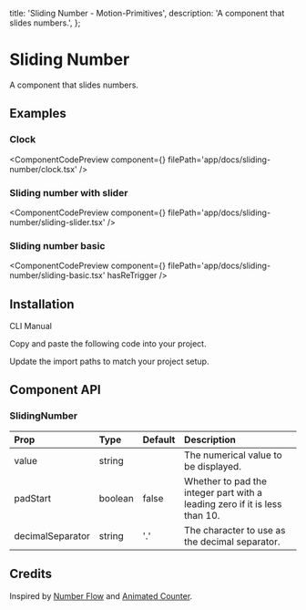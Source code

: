   title: 'Sliding Number - Motion-Primitives',
  description: 'A component that slides numbers.',
};


# Sliding Number

A component that slides numbers.

## Examples

### Clock

<ComponentCodePreview
  component={<Clock />}
  filePath='app/docs/sliding-number/clock.tsx'
/>

### Sliding number with slider

<ComponentCodePreview
  component={<SlidingNumberWithSlider />}
  filePath='app/docs/sliding-number/sliding-slider.tsx'
/>

### Sliding number basic

<ComponentCodePreview
  component={<SlidingNumberBasic />}
  filePath='app/docs/sliding-number/sliding-basic.tsx'
  hasReTrigger
/>

## Installation

<Tabs defaultValue="cli">

<TabsList>
  <TabsTrigger value='cli'>CLI</TabsTrigger>
  <TabsTrigger value='manual'>Manual</TabsTrigger>
</TabsList>

<TabsContent value="cli">

<InstallationCli value='sliding-number' />

</TabsContent>

<TabsContent value="manual">

<Steps>

<Step>Copy and paste the following code into your project.</Step>

<CodeBlock filePath='components/core/sliding-number.tsx' />

<Step>Update the import paths to match your project setup.</Step>

</Steps>

</TabsContent>

</Tabs>

## Component API

### SlidingNumber

| Prop             | Type    | Default | Description                                                                |
| :--------------- | :------ | :------ | :------------------------------------------------------------------------- |
| value            | string  |         | The numerical value to be displayed.                                       |
| padStart         | boolean | false   | Whether to pad the integer part with a leading zero if it is less than 10. |
| decimalSeparator | string  | '.'     | The character to use as the decimal separator.                             |

## Credits

Inspired by [Number Flow](https://number-flow.barvian.me/) and [Animated Counter](https://buildui.com/recipes/animated-counter).
